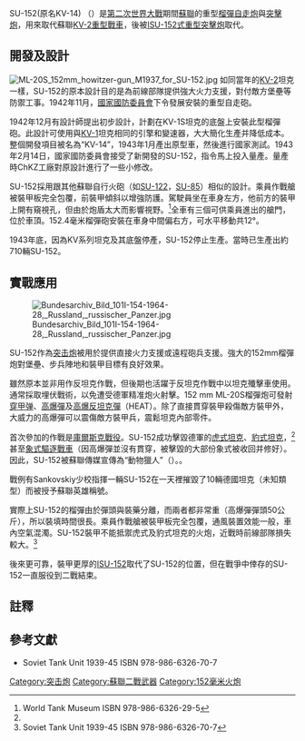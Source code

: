 {{noteTA
|G1=Military
}}
{{AFV
|圖片=[[File:11-Heavy_self_propelled_gun_su_152-LMW.jpg|300px]]                
|照片說明=SU-152        
|名稱=SU-152「動物獵人」（Зверобой） [[File:Flag_of_the_Soviet_Union.svg|30px]]
|乘員=5人
|長度=8.95 米
|闊度=3.25 米
|高度=2.45 米
|重量=45.5 噸
|裝甲=正面75 毫米，側面60毫米
|主要={{link-en|152毫米ML-20S榴彈炮|152-mm_gun-howitzer_M1937_(ML-20)}}
|引擎=V-2K 水冷四行程V12柴油引擎
|引擎馬力=600匹 (450 千瓦)
|平地時速=43 公里/小時
|最大行程=330 公里（公路）；120 公里（越野）
|is_vehicle=yes
}}

SU-152(原名KV-14) （{{lang-ru|'''СУ-152'''}}）是[[第二次世界大戰|第二次世界大戰]]期間[[蘇聯|蘇聯]]的重型[[榴彈炮|榴彈]][[自走炮|自走炮]]與[[突擊炮|突擊炮]]，用來取代蘇聯[[KV-2坦克|KV-2重型戰車]]，後被[[ISU-152式重型突擊炮|ISU-152式重型突擊炮]]取代。

== 開發及設計 ==
[[File:ML-20S_152mm_howitzer-gun_M1937_for_SU-152.jpg|thumb]]
如同當年的[[KV-2|KV-2]]坦克一樣，SU-152的原本設計目的是為前線部隊提供強大火力支援，對付敵方堡壘等防禦工事。1942年11月，[[蘇聯國防委員會|國家國防委員會]]下令發展安裝{{link-en|152.4毫米ML-20榴彈砲|152-mm_gun-howitzer_M1937_(ML-20)}}的重型自走砲。

1942年12月有設計師提出初步設計，計劃在KV-1S坦克的底盤上安裝此型榴彈砲。此設計可使用與[[KV-1|KV-1]]坦克相同的引擎和變速器，大大簡化生產并降低成本。整個開發項目被名為“KV-14”，1943年1月產出原型車，然後進行國家測試。1943年2月14日，國家國防委員會接受了新開發的SU-152，指令馬上投入量產。量產時ChKZ工廠對原設計進行了一些小修改。

SU-152採用跟其他蘇聯自行火砲（如[[SU-122|SU-122]]，[[SU-85|SU-85]]）相似的設計。乘員作戰艙被裝甲板完全包覆，前裝甲傾斜以增強防護。駕駛員坐在車身左方，他前方的裝甲上開有窺視孔，但由於炮盾太大而影響視野。<ref name="auto">World Tank Museum  ISBN 978-986-6326-29-5 </ref>全車有三個可供乘員進出的艙門，位於車頂。152.4毫米榴彈砲安裝在車身中間偏右方，可水平移動共12°。

1943年底，因為KV系列坦克及其底盤停產，SU-152停止生產。當時已生產出約710輛SU-152。

== 實戰應用 ==
[[File:Bundesarchiv_Bild_101I-154-1964-28,_Russland,_russischer_Panzer.jpg|thumb]]

SU-152作為[[突击炮|突击炮]]被用於提供直接火力支援或遠程砲兵支援。強大的152mm榴彈炮對堡壘、步兵陣地和裝甲目標有良好效果。

雖然原本並非用作反坦克作戰，但後期也活躍于反坦克作戰中以坦克殲擊車使用。通常採取埋伏戰術，以免遭受德軍精准炮火射擊。152 mm ML-20S榴彈炮可發射[[穿甲弹|穿甲弹]]、[[高爆彈|高爆彈]]及[[高爆反坦克彈|高爆反坦克彈]]（HEAT）。除了直接貫穿裝甲殺傷敵方裝甲外，大威力的高爆彈可以震傷敵方裝甲兵，震鬆坦克內部零件。

首次參加的作戰是[[庫爾斯克戰役|庫爾斯克戰役]]。SU-152成功擊毀德軍的[[虎式坦克|虎式坦克]]、[[豹式坦克|豹式坦克]]，<ref name="auto"/>甚至[[象式驅逐戰車|象式驅逐戰車]]（因高爆彈並沒有貫穿，被擊毀的大部份象式被收回并修好）。因此，SU-152被蘇聯傳媒宣傳為“動物獵人”（{{lang|ru|Зверобой}}）。{{Fact|不過傳媒宣傳與實際戰果出入較大|time=2017-04-20T22:06:30+00:00}}。

戰例有Sankovskiy少校指揮一輛SU-152在一天裡摧毀了10輛德國坦克（未知類型）而被授予蘇聯英雄稱號。

實際上SU-152的榴彈由於彈頭與裝藥分離，而兩者都非常重（高爆彈彈頭50公斤），所以裝填時間很長。乘員作戰艙被裝甲板完全包覆，通風裝置效能一般，車內空氣混濁。SU-152裝甲不能抵禦虎式及豹式坦克的火炮，近戰時前線部隊損失較大。<ref>Soviet Tank Unit 1939-45   ISBN 978-986-6326-70-7 </ref>

後來更可靠，裝甲更厚的[[ISU-152|ISU-152]]取代了SU-152的位置，但在戰爭中倖存的SU-152一直服役到二戰結束。

==註釋==
{{Commons|SU-152}}
{{reflist}}

==參考文獻==
*Soviet Tank Unit 1939-45   ISBN 978-986-6326-70-7


{{WWIISovAFVs}}

[[Category:突击炮|Category:突击炮]]
[[Category:蘇聯二戰武器|Category:蘇聯二戰武器]]
[[Category:152毫米火炮|Category:152毫米火炮]]


<!---->